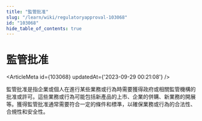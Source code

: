 ```yaml
---
title: "監管批准"
slug: "/learn/wiki/regulatoryapproval-103068"
id: "103068"
hide_table_of_contents: true
---
```



# 監管批准

<ArticleMeta id={103068} updatedAt={'2023-09-29 00:21:08'} />
<div className='border-solid border-b border-t-0 my-4 border-[var(--ifm-color-gray-300)]' />

監管批准是指企業或個人在進行某些業務或行為時需要獲得政府或相關監管機構的批准或許可。這些業務或行為可能包括新產品的上市、企業的併購、新業務的開展等。獲得監管批准通常需要符合一定的條件和標準，以確保業務或行為的合法性、合規性和安全性。

